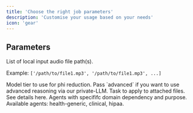 ```yaml
---
title: 'Choose the right job parameters'
description: 'Customise your usage based on your needs'
icon: 'gear'
---
```



## Parameters

<ResponseField name="files" type="list" required>
List of local input audio file path(s).  

Example: `['/path/to/file1.mp3', '/path/to/file1.mp3', ...]`
</ResponseField>

<ResponseField name="model" type="string" default="mini">
  Model tier to use for phi reduction. Pass `advanced` if you want to use advanced reasoning via our private-LLM.
</ResponseField>

<ResponseField name="task" type="string" default="protect">
  Task to apply to attached files. See details here.
</ResponseField>

<ResponseField name="agents" type="list" default="health-generic">
  Agents with specififc domain dependency and purpose. Available agents: health-generic, clinical, hipaa.
</ResponseField>
